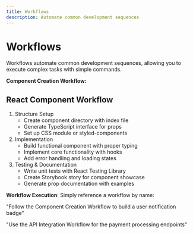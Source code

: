 ```yaml
---
title: Workflows
description: Automate common development sequences
---
```


# **Workflows**

Workflows automate common development sequences, allowing you to execute complex tasks with simple commands.

**Component Creation Workflow:**

## **React Component Workflow**

1. Structure Setup
   - Create component directory with index file
   - Generate TypeScript interface for props
   - Set up CSS module or styled-components
2. Implementation
   - Build functional component with proper typing
   - Implement core functionality with hooks
   - Add error handling and loading states
3. Testing & Documentation
   - Write unit tests with React Testing Library
   - Create Storybook story for component showcase
   - Generate prop documentation with examples

**Workflow Execution**: Simply reference a workflow by name:

"Follow the Component Creation Workflow to build a user notification badge"

"Use the API Integration Workflow for the payment processing endpoints"
